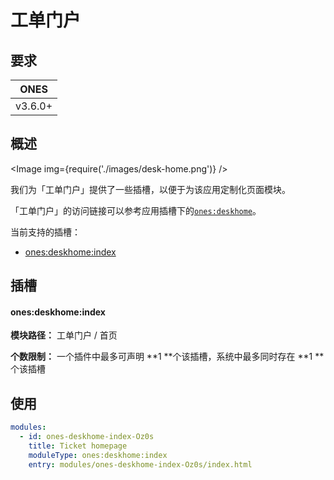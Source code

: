 # 工单门户


## 要求

| **ONES** |
| :------: |
| v3.6.0+  |

## 概述

<Image img={require('./images/desk-home.png')} />

我们为「工单门户」提供了一些插槽，以便于为该应用定制化页面模块。

「工单门户」的访问链接可以参考应用插槽下的[`ones:deskhome`](../../app/index.mdx#onesdeskhome)。

当前支持的插槽：

- [ones:deskhome:index](#onesdeskhomeindex)

## 插槽

#### ones:deskhome:index

**模块路径：** 工单门户 / 首页

**个数限制：** 一个插件中最多可声明 **1 **个该插槽，系统中最多同时存在 **1 **个该插槽

## 使用

```yaml
modules:
  - id: ones-deskhome-index-Oz0s
    title: Ticket homepage
    moduleType: ones:deskhome:index
    entry: modules/ones-deskhome-index-Oz0s/index.html
```
